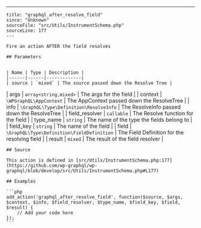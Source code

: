 ---
    title: "graphql_after_resolve_field"
    since: "Unknown"
    sourceFile: "src/Utils/InstrumentSchema.php"
    sourceLine: 177
    ---
    
    Fire an action AFTER the field resolves
    
    ## Parameters
    
    
    | Name | Type | Description |
    |------|------|-------------|
    | source | `mixed` | The source passed down the Resolve Tree |
| args | `array<string,mixed>` | The args for the field |
| context | `\WPGraphQL\AppContext` | The AppContext passed down the ResolveTree |
| info | `\GraphQL\Type\Definition\ResolveInfo` | The ResolveInfo passed down the ResolveTree |
| field_resolver | `callable` | The Resolve function for the field |
| type_name | `string` | The name of the type the fields belong to |
| field_key | `string` | The name of the field |
| field | `\GraphQL\Type\Definition\FieldDefinition` | The Field Definition for the resolving field |
| result | `mixed` | The result of the field resolver |
    
    
    ## Source

    This action is defined in [src/Utils/InstrumentSchema.php:177](https://github.com/wp-graphql/wp-graphql/blob/develop/src/Utils/InstrumentSchema.php#L177)

    ## Examples

    ```php
    add_action('graphql_after_resolve_field', function($source, $args, $context, $info, $field_resolver, $type_name, $field_key, $field, $result) {
        // Add your code here
    });
    ```
    